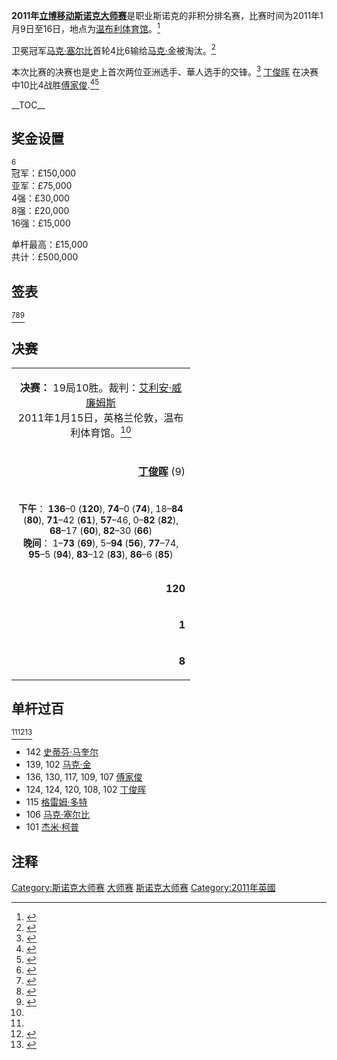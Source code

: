{{noteTA
|G1=Snooker
}}
{{桌球大赛
|tournament_name=[[斯诺克大师赛|立博移动斯诺克大师赛]]
|dates=2011年1月9日-16日
|venue=[[温布利体育馆|温布利体育馆]]
|location=[[伦敦|伦敦]]
|country={{ENG}}
|organisation=[[世界台联|世界台联]]
|format=非积分排名赛
|Total prize fund=£500,000
|winners_share=£150,000
|highest_break=142
|winner={{flagicon|CHN}} [[丁俊晖|丁俊晖]]
|runner_up={{flagicon|HKG}} [[傅家俊|傅家俊]]
|score=10–4
|previous=[[2010年斯诺克大师赛|2010]]
|next= }}
'''2011年[[斯诺克大师赛|立博移动斯诺克大师赛]]'''是职业斯诺克的非积分排名赛，比赛时间为2011年1月9日至16日，地点为[[温布利体育馆|温布利体育馆]]。<ref>{{Cite web|url=http://www.worldsnooker.com/page/NewsArticles/0,,13165~2253477,00.html|title=Ladbrokes Mobile to sponsor Masters|date=2010-12-27|publisher=[[World_Professional_Billiards_and_Snooker_Association|World Professional Billiards and Snooker Association]]|accessdate=2010-12-27|archive-date=2012-08-22|archive-url=https://web.archive.org/web/20120822023024/http://www.worldsnooker.com/page/NewsArticles/0,,13165~2253477,00.html|dead-url=no}}</ref>

卫冕冠军[[马克·塞尔比|马克·塞尔比]]首轮4比6输给[[马克·金|马克·金]]被淘汰。<ref>{{cite web|title=King beats defending champion Selby at Masters|url=http://news.bbc.co.uk/sport2/hi/other_sports/snooker/9352330.stm|publisher=[[BBC_Sport|BBC Sport]]|accessdate=2011-01-10|date=2011-01-09|archive-date=2011-01-10|archive-url=https://web.archive.org/web/20110110045406/http://news.bbc.co.uk/sport2/hi/other_sports/snooker/9352330.stm|dead-url=no}}</ref> 

本次比赛的决赛也是史上首次两位亚洲选手、華人选手的交锋。<ref>{{Cite web|url=http://www.worldsnooker.com/page/NewsArticles/0,,13165~2268031,00.html|title=Ding Sets Up Historic Final|date=2011-01-14|publisher=[[World_Professional_Billiards_and_Snooker_Association|World Professional Billiards and Snooker Association]]|accessdate=2010-01-16|archive-date=2011-01-19|archive-url=https://web.archive.org/web/20110119055857/http://www.worldsnooker.com/page/NewsArticles/0%2C%2C13165~2268031%2C00.html|dead-url=no}}</ref> [[丁俊晖|丁俊晖]] 在决赛中10比4战胜[[傅家俊|傅家俊]].<ref>{{cite web|last=Ashenden|first=Mark|title=http://news.bbc.co.uk/sport2/hi/other_sports/snooker/9363361.stm|url=http://news.bbc.co.uk/sport2/hi/other_sports/snooker/9363361.stm|publisher=[[BBC_Sport|BBC Sport]]|accessdate=2011-01-17|archive-date=2011-01-17|archive-url=https://web.archive.org/web/20110117082506/http://news.bbc.co.uk/sport2/hi/other_sports/snooker/9363361.stm|dead-url=no}}</ref><ref>{{citeweb|url=http://www.guardian.co.uk/sport/2011/jan/16/ding-junhui-wins-masters-marco-fu|title=丁俊晖 eases to victory over 傅家俊 in Masters final|date=2010-01-16|work=[[guardian.co.uk|guardian.co.uk]]|accessdate=2010-01-16|archive-date=2011-01-30|archive-url=https://web.archive.org/web/20110130042059/http://www.guardian.co.uk/sport/2011/jan/16/ding-junhui-wins-masters-marco-fu|dead-url=no}}</ref>

__TOC__
{{Clear}}

==奖金设置==
<ref>{{Cite web|url=http://www.worldsnooker.com/page/theMastersArticle/0,,13165~2248214,00.html|title=The Masters – Prize Money|publisher=[[World_Professional_Billiards_and_Snooker_Association|World Professional Billiards and Snooker Association]]|accessdate=2010-12-20|date=2010-12-20|archive-date=2012-06-06|archive-url=https://web.archive.org/web/20120606144452/http://www.worldsnooker.com/page/theMastersArticle/0,,13165~2248214,00.html|dead-url=no}}</ref><br />
冠军：£150,000<br />
亚军：£75,000<br />
4强：£30,000<br />
8强：£20,000<br />
16强：£15,000

单杆最高：£15,000<br />
共计：£500,000

==签表==
{{16TeamBracket
| RD1= 16强<br />11局6胜
| RD2= 四分之一决赛<br />11局6胜
| RD3= 半决赛<br />11局6胜
| RD4= 决赛<br />19局10胜
| RD1-seed01=1
| RD1-team01={{flagicon|ENG}} [[马克·塞尔比|马克·塞尔比]]
| RD1-score01=4
| RD1-seed02=15
| RD1-team02={{flagicon|ENG}} '''[[马克·金|马克·金]]'''
| RD1-score02='''6'''
| RD1-seed03=8
| RD1-team03={{flagicon|ENG}} [[肖恩·墨菲|肖恩·墨菲]]
| RD1-score03=3
| RD1-seed04=14
| RD1-team04={{flagicon|ENG}} '''[[杰米·柯普|杰米·柯普]]'''
| RD1-score04='''6'''
| RD1-seed05=5
| RD1-team05={{flagicon|WAL}} [[马克·威廉姆斯|马克·威廉姆斯]]
| RD1-score05=4
| RD1-seed06=9
| RD1-team06={{flagicon|CHN}} '''[[丁俊晖|丁俊晖]]'''
| RD1-score06='''6'''
| RD1-seed07=4
| RD1-team07={{flagicon|SCO}} [[约翰·希金斯|约翰·希金斯]]
| RD1-score07=4
| RD1-seed08=11
| RD1-team08={{flagicon|SCO}} '''[[格雷姆·多特|格雷姆·多特]]'''
| RD1-score08='''6'''
| RD1-seed09=3
| RD1-team09={{flagicon|ENG}} [[阿利斯特·卡特|阿利斯特·卡特]]
| RD1-score09=5
| RD1-seed10=13
| RD1-team10={{flagicon|ENG}} '''[[彼得·艾伯顿|彼得·艾伯顿]]'''
| RD1-score10='''6'''
| RD1-seed11=6
| RD1-team11={{flagicon|SCO}} [[史蒂芬·马奎尔|史蒂芬·马奎尔]]
| RD1-score11=4
| RD1-seed12=16
| RD1-team12={{flagicon|HKG}} '''[[傅家俊|傅家俊]]'''
| RD1-score12='''6'''
| RD1-seed13=7
| RD1-team13={{flagicon|ENG}} [[罗尼·奥沙利文|罗尼·奥沙利文]]
| RD1-score13=4
| RD1-seed14=12
| RD1-team14={{flagicon|NIR}} '''[[马克·艾伦|马克·艾伦]]'''
| RD1-score14='''6'''
| RD1-seed15=2
| RD1-team15={{flagicon|AUS}} '''[[尼尔·罗伯逊|尼尔·罗伯逊]]'''
| RD1-score15='''6'''
| RD1-seed16=10
| RD1-team16={{flagicon|SCO}} [[史蒂芬·亨德利|史蒂芬·亨德利]]
| RD1-score16=3
| RD2-seed01=15
| RD2-team01={{flagicon|ENG}} [[马克·金|马克·金]]
| RD2-score01=1
| RD2-seed02=14
| RD2-team02={{flagicon|ENG}} '''[[杰米·柯普|杰米·柯普]]'''
| RD2-score02='''6'''
| RD2-seed03=9
| RD2-team03={{flagicon|CHN}} '''[[丁俊晖|丁俊晖]]'''
| RD2-score03= '''6'''
| RD2-seed04=11
| RD2-team04={{flagicon|SCO}} [[格雷姆·多特|格雷姆·多特]]
| RD2-score04= 2
| RD2-seed05=13
| RD2-team05={{flagicon|ENG}} [[彼得·艾伯顿|彼得·艾伯顿]]
| RD2-score05=0
| RD2-seed06=16
| RD2-team06={{flagicon|HKG}} '''[[傅家俊|傅家俊]]'''
| RD2-score06='''6'''
| RD2-seed07=12
| RD2-team07={{flagicon|NIR}} '''[[马克·艾伦|马克·艾伦]]'''
| RD2-score07='''6'''
| RD2-seed08=2
| RD2-team08={{flagicon|AUS}} [[尼尔·罗伯逊|尼尔·罗伯逊]]
| RD2-score08=4
| RD3-seed01=14
| RD3-team01={{flagicon|ENG}}  [[杰米·柯普|杰米·柯普]]
| RD3-score01=3
| RD3-seed02=9
| RD3-team02={{flagicon|CHN}} '''[[丁俊晖|丁俊晖]]'''
| RD3-score02='''6'''
| RD3-seed03=16
| RD3-team03={{flagicon|HKG}} '''[[傅家俊|傅家俊]]'''
| RD3-score03='''6'''
| RD3-seed04=12
| RD3-team04={{flagicon|NIR}} [[马克·艾伦|马克·艾伦]]
| RD3-score04=4
| RD4-seed01=9
| RD4-team01={{flagicon|CHN}} '''[[丁俊晖|丁俊晖]]'''
| RD4-score01='''10'''
| RD4-seed02=16
| RD4-team02={{flagicon|HKG}} [[傅家俊|傅家俊]]
| RD4-score02=4
}}<ref>{{Cite web|url=http://www.worldsnooker.com/page/Drawspage/0,,13165~2168236,00.html|title=Draw|publisher=[[World_Professional_Billiards_and_Snooker_Association|World Professional Billiards and Snooker Association]]|accessdate=2010-10-14|archive-date=2011-01-06|archive-url=https://web.archive.org/web/20110106154900/http://www.worldsnooker.com/page/Drawspage/0%2C%2C13165~2168236%2C00.html|dead-url=no}}</ref><ref name="WWW Snooker">{{cite web|title=The Masters|url=http://snooker.org/res/index.asp?event=29|publisher=WWW Snooker|accessdate=2010-12-17|archive-date=2013-07-15|archive-url=https://www.webcitation.org/6I7tAOHNk?url=http://snooker.org/res/index.asp?event=29|dead-url=no}}</ref><ref>{{cite web|title=The Masters 2011|url=http://www.global-snooker.com/professional-tournaments-masters-snooker-from-wembley-2011.asp|publisher=Global Snooker|accessdate=2010-12-17|deadurl=yes|archiveurl=https://web.archive.org/web/20101227132155/http://www.global-snooker.com/professional-tournaments-masters-snooker-from-wembley-2011.asp|archivedate=2010-12-27}}</ref>

==决赛==
{| class="wikitable" style="font-size: 95%; margin: 1em auto 1em auto;"
|-
| colspan="3" align="center" bgcolor="#ffd700" | '''决赛：''' 19局10胜。裁判：[[艾利安·威廉姆斯|艾利安·威廉姆斯]]<br />2011年1月15日，英格兰伦敦，温布利体育馆。<ref name="WWW Snooker"/>
|-
| width = "270" align="right" | '''[[丁俊晖|丁俊晖]]''' (9)<br />{{CHN}}
| width = "100" align="center" | '''10'''–4
| width = "270" align="left"| [[傅家俊|傅家俊]] (16)<br />{{HKG}}
|-
| colspan="3" align="center" style="font-size: 90%" | '''下午'''： '''136'''–0 ('''120'''), '''74'''–0 ('''74'''), 18–'''84''' ('''80'''), '''71'''–42 ('''61'''), '''57'''–46, 0–'''82''' ('''82'''), '''68'''–17 ('''60'''), '''82'''–30 ('''66''')<br />'''晚间'''： 1–'''73''' ('''69'''), 5–'''94''' ('''56'''), '''77'''–74, '''95'''–5 ('''94'''), '''83'''–12 ('''83'''), '''86'''–6 ('''85''')
|-
| align="right" | '''120'''
| align="center" | 单杆最高
| 82
|-
| align="right" | '''1'''
| align="center" | 单杆过百
| 0
|-
| align="right" | '''8'''
| align="center" | 单杆50+
| 4
|}

==单杆过百==
<ref name="WWW Snooker"/><ref>{{cite web|title=Masters Century Breaks|url=http://globalsnooker.worldsnookerdata.com/CenturyBreaks.aspx?p=1&t=363|publisher=Global Snooker|accessdate=2011-01-10|deadurl=yes|archiveurl=https://web.archive.org/web/20110718122541/http://globalsnooker.worldsnookerdata.com/CenturyBreaks.aspx?p=1&t=363|archivedate=2011-07-18}}</ref><ref>{{Cite web|url=http://www.worldsnooker.com/staticFiles/95/67/0,,13165~157589,00.pdf|title=Masters 2011 – Century breaks|publisher=[[World_Professional_Billiards_and_Snooker_Association|World Professional Billiards and Snooker Association]]|accessdate=2011-01-28|date=2011-01-28|archive-date=2012-05-14|archive-url=https://web.archive.org/web/20120514053852/http://www.worldsnooker.com/staticFiles/95/67/0%2C%2C13165~157589%2C00.pdf|dead-url=no}}</ref>
* 142 [[史蒂芬·马奎尔|史蒂芬·马奎尔]] 
* 139, 102 [[马克·金|马克·金]] 
* 136, 130, 117, 109, 107 [[傅家俊|傅家俊]] 
* 124, 124, 120, 108, 102 [[丁俊晖|丁俊晖]] 
* 115 [[格雷姆·多特|格雷姆·多特]] 
* 106 [[马克·塞尔比|马克·塞尔比]]
* 101 [[杰米·柯普|杰米·柯普]]

==注释==
{{Reflist}}

{{Snooker season 2010/2011}}
{{Masters (snooker)}}


[[Category:斯诺克大师赛|Category:斯诺克大师赛]]
[[Category:2011年斯诺克|大师赛]]
[[Category:2011年伦敦|斯诺克大师赛]]
[[Category:2011年英國|Category:2011年英國]]
